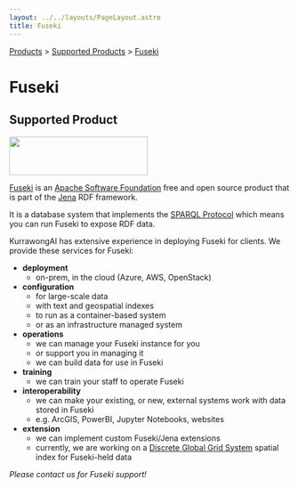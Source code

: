 ```yaml
---
layout: ../../layouts/PageLayout.astro
title: Fuseki
---
```


[Products](../products) > [Supported Products](.) > [Fuseki](./fuseki)

# Fuseki

## Supported Product

<img src="/logo-jena.png" width="249" height="69" />

[Fuseki](https://jena.apache.org/documentation/fuseki2/) is an [Apache Software Foundation](https://apache.org/) free and open source product that is part of the [Jena](https://jena.apache.org/) RDF framework.

It is a database system that implements the [SPARQL Protocol](https://www.w3.org/TR/sparql11-protocol/) which means you can run Fuseki to expose RDF data.

KurrawongAI has extensive experience in deploying Fuseki for clients. We provide these services for Fuseki:

- **deployment**
  - on-prem, in the cloud (Azure, AWS, OpenStack)
- **configuration**
  - for large-scale data
  - with text and geospatial indexes
  - to run as a container-based system
  - or as an infrastructure managed system
- **operations**
  - we can manage your Fuseki instance for you
  - or support you in managing it
  - we can build data for use in Fuseki
- **training**
  - we can train your staff to operate Fuseki
- **interoperability**
  - we can make your existing, or new, external systems work with data stored in Fuseki
  - e.g. ArcGIS, PowerBI, Jupyter Notebooks, websites
- **extension**
  - we can implement custom Fuseki/Jena extensions
  - currently, we are working on a [Discrete Global Grid System](https://en.wikipedia.org/wiki/Discrete_global_grid) spatial index for Fuseki-held data

_Please contact us for Fuseki support!_
